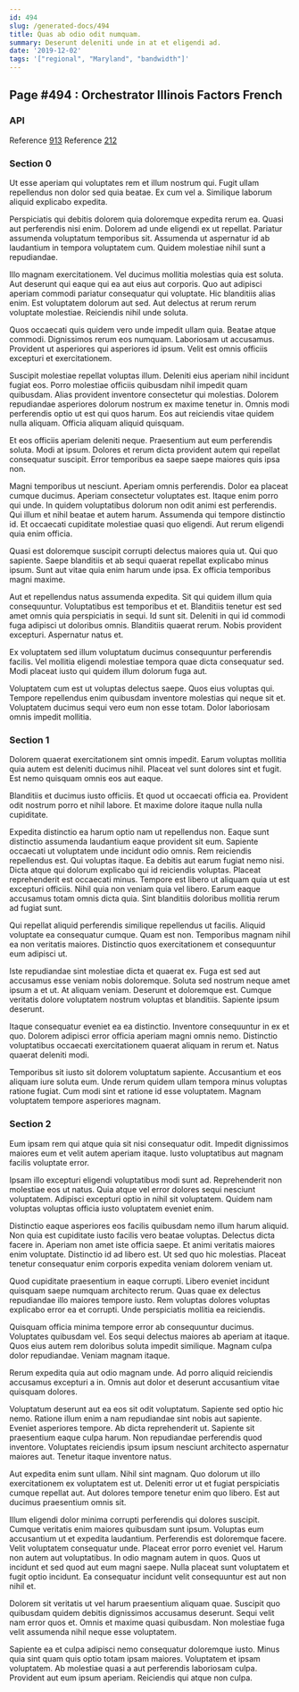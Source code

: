 ```yaml
---
id: 494
slug: /generated-docs/494
title: Quas ab odio odit numquam.
summary: Deserunt deleniti unde in at et eligendi ad.
date: '2019-12-02'
tags: '["regional", "Maryland", "bandwidth"]'
---
```


## Page #494 : Orchestrator Illinois Factors French
### API



Reference [913](/generated-docs/913)
Reference [212](/generated-docs/212)


### Section 0
Ut esse aperiam qui voluptates rem et illum nostrum qui. Fugit ullam repellendus non dolor sed quia beatae. Ex cum vel a. Similique laborum aliquid explicabo expedita.
 Perspiciatis qui debitis dolorem quia doloremque expedita rerum ea. Quasi aut perferendis nisi enim. Dolorem ad unde eligendi ex ut repellat. Pariatur assumenda voluptatum temporibus sit. Assumenda ut aspernatur id ab laudantium in tempora voluptatem cum. Quidem molestiae nihil sunt a repudiandae.
 Illo magnam exercitationem. Vel ducimus mollitia molestias quia est soluta. Aut deserunt qui eaque qui ea aut eius aut corporis. Quo aut adipisci aperiam commodi pariatur consequatur qui voluptate. Hic blanditiis alias enim.
Est voluptatem dolorum aut sed. Aut delectus at rerum rerum voluptate molestiae. Reiciendis nihil unde soluta.
 Quos occaecati quis quidem vero unde impedit ullam quia. Beatae atque commodi. Dignissimos rerum eos numquam. Laboriosam ut accusamus. Provident ut asperiores qui asperiores id ipsum. Velit est omnis officiis excepturi et exercitationem.
 Suscipit molestiae repellat voluptas illum. Deleniti eius aperiam nihil incidunt fugiat eos. Porro molestiae officiis quibusdam nihil impedit quam quibusdam.
Alias provident inventore consectetur qui molestias. Dolorem repudiandae asperiores dolorum nostrum ex maxime tenetur in. Omnis modi perferendis optio ut est qui quos harum. Eos aut reiciendis vitae quidem nulla aliquam. Officia aliquam aliquid quisquam.
 Et eos officiis aperiam deleniti neque. Praesentium aut eum perferendis soluta. Modi at ipsum. Dolores et rerum dicta provident autem qui repellat consequatur suscipit. Error temporibus ea saepe saepe maiores quis ipsa non.
 Magni temporibus ut nesciunt. Aperiam omnis perferendis. Dolor ea placeat cumque ducimus. Aperiam consectetur voluptates est. Itaque enim porro qui unde. In quidem voluptatibus dolorum non odit animi est perferendis.
Qui illum et nihil beatae et autem harum. Assumenda qui tempore distinctio id. Et occaecati cupiditate molestiae quasi quo eligendi. Aut rerum eligendi quia enim officia.
 Quasi est doloremque suscipit corrupti delectus maiores quia ut. Qui quo sapiente. Saepe blanditiis et ab sequi quaerat repellat explicabo minus ipsum. Sunt aut vitae quia enim harum unde ipsa. Ex officia temporibus magni maxime.
 Aut et repellendus natus assumenda expedita. Sit qui quidem illum quia consequuntur. Voluptatibus est temporibus et et.
Blanditiis tenetur est sed amet omnis quia perspiciatis in sequi. Id sunt sit. Deleniti in qui id commodi fuga adipisci ut doloribus omnis. Blanditiis quaerat rerum. Nobis provident excepturi. Aspernatur natus et.
 Ex voluptatem sed illum voluptatum ducimus consequuntur perferendis facilis. Vel mollitia eligendi molestiae tempora quae dicta consequatur sed. Modi placeat iusto qui quidem illum dolorum fuga aut.
 Voluptatem cum est ut voluptas delectus saepe. Quos eius voluptas qui. Tempore repellendus enim quibusdam inventore molestias qui neque sit et. Voluptatem ducimus sequi vero eum non esse totam. Dolor laboriosam omnis impedit mollitia.
### Section 1
Dolorem quaerat exercitationem sint omnis impedit. Earum voluptas mollitia quia autem est deleniti ducimus nihil. Placeat vel sunt dolores sint et fugit. Est nemo quisquam omnis eos aut eaque.
 Blanditiis et ducimus iusto officiis. Et quod ut occaecati officia ea. Provident odit nostrum porro et nihil labore. Et maxime dolore itaque nulla nulla cupiditate.
 Expedita distinctio ea harum optio nam ut repellendus non. Eaque sunt distinctio assumenda laudantium eaque provident sit eum. Sapiente occaecati ut voluptatem unde incidunt odio omnis. Rem reiciendis repellendus est. Qui voluptas itaque. Ea debitis aut earum fugiat nemo nisi.
Dicta atque qui dolorum explicabo qui id reiciendis voluptas. Placeat reprehenderit est occaecati minus. Tempore est libero ut aliquam quia ut est excepturi officiis. Nihil quia non veniam quia vel libero. Earum eaque accusamus totam omnis dicta quia. Sint blanditiis doloribus mollitia rerum ad fugiat sunt.
 Qui repellat aliquid perferendis similique repellendus ut facilis. Aliquid voluptate ea consequatur cumque. Quam est non. Temporibus magnam nihil ea non veritatis maiores. Distinctio quos exercitationem et consequuntur eum adipisci ut.
 Iste repudiandae sint molestiae dicta et quaerat ex. Fuga est sed aut accusamus esse veniam nobis doloremque. Soluta sed nostrum neque amet ipsum a et ut. At aliquam veniam.
Deserunt et doloremque est. Cumque veritatis dolore voluptatem nostrum voluptas et blanditiis. Sapiente ipsum deserunt.
 Itaque consequatur eveniet ea ea distinctio. Inventore consequuntur in ex et quo. Dolorem adipisci error officia aperiam magni omnis nemo. Distinctio voluptatibus occaecati exercitationem quaerat aliquam in rerum et. Natus quaerat deleniti modi.
 Temporibus sit iusto sit dolorem voluptatum sapiente. Accusantium et eos aliquam iure soluta eum. Unde rerum quidem ullam tempora minus voluptas ratione fugiat. Cum modi sint et ratione id esse voluptatem. Magnam voluptatem tempore asperiores magnam.
### Section 2
Eum ipsam rem qui atque quia sit nisi consequatur odit. Impedit dignissimos maiores eum et velit autem aperiam itaque. Iusto voluptatibus aut magnam facilis voluptate error.
 Ipsam illo excepturi eligendi voluptatibus modi sunt ad. Reprehenderit non molestiae eos ut natus. Quia atque vel error dolores sequi nesciunt voluptatem. Adipisci excepturi optio in nihil sit voluptatem. Quidem nam voluptas voluptas officia iusto voluptatem eveniet enim.
 Distinctio eaque asperiores eos facilis quibusdam nemo illum harum aliquid. Non quia est cupiditate iusto facilis vero beatae voluptas. Delectus dicta facere in.
Aperiam non amet iste officia saepe. Et animi veritatis maiores enim voluptate. Distinctio id ad libero est. Ut sed quo hic molestias. Placeat tenetur consequatur enim corporis expedita veniam dolorem veniam ut.
 Quod cupiditate praesentium in eaque corrupti. Libero eveniet incidunt quisquam saepe numquam architecto rerum. Quas quae ex delectus repudiandae illo maiores tempore iusto. Rem voluptas dolores voluptas explicabo error ea et corrupti. Unde perspiciatis mollitia ea reiciendis.
 Quisquam officia minima tempore error ab consequuntur ducimus. Voluptates quibusdam vel. Eos sequi delectus maiores ab aperiam at itaque.
Quos eius autem rem doloribus soluta impedit similique. Magnam culpa dolor repudiandae. Veniam magnam itaque.
 Rerum expedita quia aut odio magnam unde. Ad porro aliquid reiciendis accusamus excepturi a in. Omnis aut dolor et deserunt accusantium vitae quisquam dolores.
 Voluptatum deserunt aut ea eos sit odit voluptatum. Sapiente sed optio hic nemo. Ratione illum enim a nam repudiandae sint nobis aut sapiente. Eveniet asperiores tempore. Ab dicta reprehenderit ut.
Sapiente sit praesentium eaque culpa harum. Non repudiandae perferendis quod inventore. Voluptates reiciendis ipsum ipsum nesciunt architecto aspernatur maiores aut. Tenetur itaque inventore natus.
 Aut expedita enim sunt ullam. Nihil sint magnam. Quo dolorum ut illo exercitationem ex voluptatem est ut. Deleniti error ut et fugiat perspiciatis cumque repellat aut. Aut dolores tempore tenetur enim quo libero. Est aut ducimus praesentium omnis sit.
 Illum eligendi dolor minima corrupti perferendis qui dolores suscipit. Cumque veritatis enim maiores quibusdam sunt ipsum. Voluptas eum accusantium ut et expedita laudantium. Perferendis est doloremque facere. Velit voluptatem consequatur unde.
Placeat error porro eveniet vel. Harum non autem aut voluptatibus. In odio magnam autem in quos. Quos ut incidunt et sed quod aut eum magni saepe. Nulla placeat sunt voluptatem et fugit optio incidunt. Ea consequatur incidunt velit consequuntur est aut non nihil et.
 Dolorem sit veritatis ut vel harum praesentium aliquam quae. Suscipit quo quibusdam quidem debitis dignissimos accusamus deserunt. Sequi velit nam error quos et. Omnis et maxime quasi quibusdam. Non molestiae fuga velit assumenda nihil neque esse voluptatem.
 Sapiente ea et culpa adipisci nemo consequatur doloremque iusto. Minus quia sint quam quis optio totam ipsam maiores. Voluptatem et ipsam voluptatem. Ab molestiae quasi a aut perferendis laboriosam culpa. Provident aut eum ipsum aperiam. Reiciendis qui atque non culpa.
